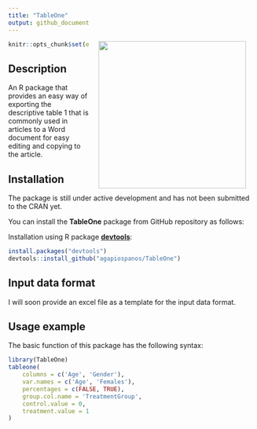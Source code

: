 ```yaml
---
title: "TableOne"
output: github_document
---
```


<img src="man/figures/tableone-logo.png" width=300 align="right" style="margin-left:20px; margin-right: 20px;"/>

```r
knitr::opts_chunk$set(echo = TRUE)
```

## Description

An R package that provides an easy way of exporting the descriptive table 1 that is commonly used in articles to a Word document for easy editing and copying to the article.

## Installation

The package is still under active development and has not been submitted to the CRAN yet.

You can install the **TableOne** package from GitHub repository as follows:

Installation using R package **[devtools](https://cran.r-project.org/package=devtools)**:

```r
install.packages("devtools")
devtools::install_github("agapiospanos/TableOne")
```

## Input data format

I will soon provide an excel file as a template for the input data format.

## Usage example

The basic function of this package has the following syntax:

```r
library(TableOne)
tableone(
    columns = c('Age', 'Gender'), 
    var.names = c('Age', 'Females'), 
    percentages = c(FALSE, TRUE), 
    group.col.name = 'TreatmentGroup', 
    control.value = 0, 
    treatment.value = 1
)
```
